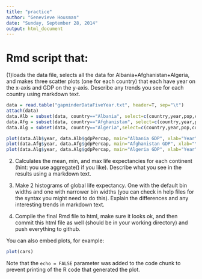 ```yaml
---
title: "practice"
author: "Genevieve Housman"
date: "Sunday, September 28, 2014"
output: html_document
---
```


# Rmd script that:

(1)loads the data file, selects all the data for Albania+Afghanistan+Algeria, and makes three scatter plots (one for each country) that each have year on the x-axis and GDP on the y-axis. Describe any trends you see for each country using markdown text.

```r
data = read.table("gapminderDataFiveYear.txt", header=T, sep="\t")
attach(data)
data.Alb = subset(data, country=="Albania", select=c(country,year,pop,continent,lifeExp,gdpPercap))
data.Afg = subset(data, country=="Afghanistan", select=c(country,year,pop,continent,lifeExp,gdpPercap))
data.Alg = subset(data, country=="Algeria",select=c(country,year,pop,continent,lifeExp,gdpPercap))
```

```r
plot(data.Alb$year, data.Alb$gdpPercap, main="Albania GDP", xlab="Year", ylab="GDP Per Capita")
plot(data.Afg$year, data.Afg$gdpPercap, main="Afghanistan GDP", xlab="Year", ylab="GDP Per Capita")
plot(data.Alg$year, data.Alg$gdpPercap, main="Algeria GDP", xlab="Year", ylab="GDP Per Capita")
```

(2) Calculates the mean, min, and max life expectancies for each continent
(hint: you use aggregate() if you like).
Describe what you see in the results using a markdown text.

(3) Make 2 histograms of global life expectancy. One with the default bin widths and one with narrower bin widths (you can check in help files for the syntax you might need to do this). Explain the differences and any interesting trends in markdown text.

(4) Compile the final Rmd file to html, make sure it looks ok, and then commit this html file as well (should be in your working directory) and push everything to github.

You can also embed plots, for example:

```r
plot(cars)
```

Note that the `echo = FALSE` parameter was added to the code chunk to prevent printing of the R code that generated the plot.
